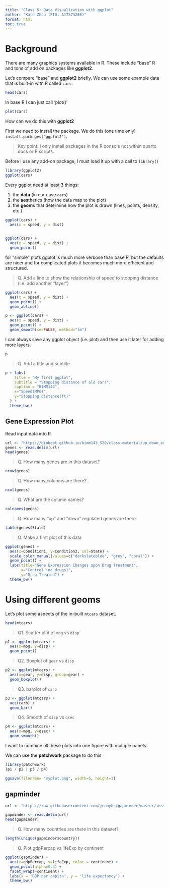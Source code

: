 ```yaml
---
title: "Class 5: Data Visualization with ggplot"
author: "Kate Zhou (PID: A17373286)"
format: html
toc: true
---
```


# Background

There are many graphics systems available in R. These include "base" R and tons of add on packages like **ggplot2**.

Let's compare "base" and **ggplot2** briefly. We can use some example data that is built-in with R called `cars`:

```r
head(cars)
```

In base R I can just call 'plot()'

```r
plot(cars)
```

How can we do this with **ggplot2**

First we need to install the package. We do this (one time only) `install.packages("ggplot2")`.

> Key point: I only install packages in the R console not within quarto docs or R scripts.

Before I use any add-on package, I must load it up with a call to `library()`

```r
library(ggplot2)
ggplot(cars)
```

Every ggplot need at least 3 things: 

1. the **data** (in our case `cars`)
2. the **aes**thetics (how the data map to the plot)
3. the **geom**s that determine how the plot is drawn (lines, points, density, etc.)

```r
ggplot(cars) + 
  aes(x = speed, y = dist)
  
```
```r
ggplot(cars) + 
  aes(x = speed, y = dist) +
  geom_point()
```
for "simple" plots ggplot is much more verbose than base R, but the defaults are nicer and for complicated plots it becomes much more efficient and structured.

> Q. Add a line to show the relationship of speed to stopping distance (i.e. add another "layer")

```r
ggplot(cars) + 
  aes(x = speed, y = dist) +
  geom_point() +
  geom_abline()
```

```r
p <- ggplot(cars) + 
  aes(x = speed, y = dist) +
  geom_point() +
  geom_smooth(se=FALSE, method="lm")

```

I can always save any ggplot object (i.e. plot) and then use it later for adding more layers.
```r
p
```
> Q. Add a title and subtitle

```r
p + labs(
    title = "My first ggplot",
    subtitle = "Stopping distance of old cars",
    caption = "BIMM143",
    x="Speed(MPG)",
    y="Stopping distance(ft)"
  ) +
  theme_bw()
```


## Gene Expression Plot

Read input data into R

```r
url <- "https://bioboot.github.io/bimm143_S20/class-material/up_down_expression.txt"
genes <- read.delim(url)
head(genes)
```

> Q. How many genes are in this dataset?

```r
nrow(genes)
```
> Q. How many columns are there?

```r
ncol(genes)
```
> Q. What are the column names?

```r
colnames(genes)
```

> Q. How many "up" and "down" regulated genes are there

```r
table(genes$State)
```
> Q. Make a first plot of this data

```r
ggplot(genes) +
  aes(x=Condition1, y=Condition2, col=State) +
  scale_color_manual(values=c("darkslateblue", "grey", "coral")) +
  geom_point() +
  labs(title="Gene Expression Changes upon Drug Treatment",
       x="Control (no drugs)",
       y="Drug Treated") +
  theme_bw()
```

# Using different geoms

Let's plot some aspects of the in-built `mtcars` dataset.
```r
head(mtcars)
```
> Q1. Scatter plot of `mpg` vs `disp`

```r
p1 <- ggplot(mtcars) +
  aes(x=mpg, y=disp) +
  geom_point()
```

> Q2. Boxplot of `gear` vs `disp`

```r
p2 <- ggplot(mtcars) +
  aes(x=gear, y=disp, group=gear) +
  geom_boxplot()
```

> Q3. barplot of `carb`

```r
p3 <- ggplot(mtcars) +
  aes(carb) +
  geom_bar()
```

> Q4. Smooth of `disp` vs `qsec`

```r
p4 <- ggplot(mtcars) +
  aes(x=mpg, y=qsec) +
  geom_smooth()
```
I want to combine all these plots into one figure with multiple panels.

We can use the **patchwork** package to do this

```r
library(patchwork)
(p1 / p2 | p3 / p4)
```

```r
ggsave(filename= "myplot.png", width=5, height=3)
```

## gapminder
```r
url <- "https://raw.githubusercontent.com/jennybc/gapminder/master/inst/extdata/gapminder.tsv"

gapminder <- read.delim(url)
head(gapminder)
```
> Q. How many countries are there in this dataset?

```r
length(unique(gapminder$country))
```

> Q. Plot gdpPercap vs lifeExp by continent

```r
ggplot(gapminder) +
  aes(x=gdpPercap, y=lifeExp, color = continent) +
  geom_point(alpha=0.3) +
  facet_wrap(~continent) +
  labs(x = 'GDP per capita', y = 'life expectancy') +
  theme_bw()
```


